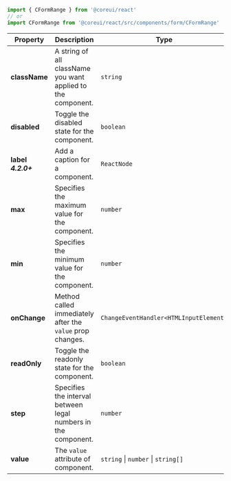 
```jsx
import { CFormRange } from '@coreui/react'
// or
import CFormRange from '@coreui/react/src/components/form/CFormRange'
```

| Property | Description | Type | Default |
| --- | --- | --- | --- |
| **className** | A string of all className you want applied to the component. | `string` | - |
| **disabled** | Toggle the disabled state for the component. | `boolean` | - |
| **label** **_4.2.0+_** | Add a caption for a component. | `ReactNode` | - |
| **max** | Specifies the maximum value for the component. | `number` | - |
| **min** | Specifies the minimum value for the component. | `number` | - |
| **onChange** | Method called immediately after the `value` prop changes. | `ChangeEventHandler<HTMLInputElement>` | - |
| **readOnly** | Toggle the readonly state for the component. | `boolean` | - |
| **step** | Specifies the interval between legal numbers in the component. | `number` | - |
| **value** | The `value` attribute of component. | `string` \| `number` \| `string[]` | - |
